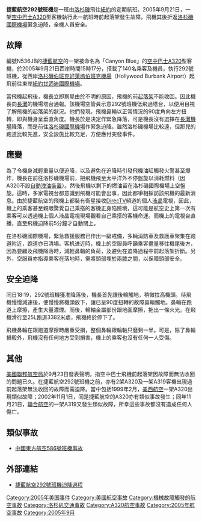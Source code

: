 {{Infobox Airliner accident
|name= 捷藍航空292號班機事故
|Crash image= JetBlue292Landing.jpg
|Image caption= 緊急著陸洛杉磯機場的捷藍航空292號班機
|Date= 2005年9月21日
|Type= 起落架故障
|Site= {{USA}}[[洛杉磯國際機場|洛杉磯國際機場]]
|Fatalities= 0
|Injuries= 0
|Aircraft Type= [[空中巴士A320-232|空中巴士A320-232]]
|Operator= [[捷藍航空|捷藍航空]]
|Origin= {{USA}}[[伯班克_(加利福尼亚州)|伯班克]][[好萊塢伯班克機場|好萊塢伯班克機場]]
|Destination= {{USA}}[[纽约|纽约]][[甘迺迪國際機場|肯尼迪机场]]
|Tail Number= N536JB
|Passengers= 140
|Crew= 6
|Survivors= 146（全數生還）
}}

'''捷藍航空292號班機'''是一班由[[洛杉磯|洛杉磯]]飛往[[紐約|紐約]]的定期航班。2005年9月21日，一架[[空中巴士A320|空中巴士A320]]型客機執行此一航班時前起落架發生故障。飛機其後折返[[洛杉磯國際機場|洛杉磯國際機場]]緊急迫降，全機人員安全。

==故障==
編號N536JB的[[捷藍航空|捷藍航空]]的一架被命名為「Canyon Blue」的[[空中巴士A320|空中巴士A320]]型客機，於2005年9月21日西岸時間15時17分，搭載了140名乘客及機員，執行292號班機，從西岸[[洛杉磯|洛杉磯]][[伯班克_(加利福尼亚州)|伯班克]][[好萊塢伯班克機場|好萊塢伯班克機場]]（Hollywood Burbank Airport）起飛前往東岸[[紐約|紐約]][[甘迺迪國際機場|甘迺迪國際機場]]。

當飛機起飛後，機長立即察覺由於不明的原因，飛機的前[[起落架|起落架]]不能收回。因此機長向[[長灘_(加利福尼亞州)|長灘]]的機場塔台通報。該機場空管員示意292號班機低飛過塔台，以便用目視了解飛機的起落架的狀況。他們發現，飛機鼻輪以正常情況的90度角向左方扭轉，即與機身呈垂直角度。機長於是決定作緊急降落，可是機長沒有選擇在[[長灘機場|長灘機場]]降落，而是前往[[洛杉磯國際機場|洛杉磯國際機場]]作緊急迫降。雖然洛杉磯機場比較遠，但那兒的跑道比較先進，安全設施比較充足，方便應付突發事件。

==應變==
為了令機身減輕重量以便迫降，以及避免在迫降時引發飛機油缸觸發火警甚至爆炸，機長在前往洛杉磯機場前，把飛機飛至太平洋外不停盤旋以消耗燃料（因A320不設[[自動洩油裝置|自動洩油裝置]]）。然後飛機以剩下的燃油留在洛杉磯國際機場上空盤旋。這時，多家電視台都意識到飛機可能會出事，因此都爭相採訪該飛機的最新消息。由於捷藍航空的飛機上都裝有衛星接收[[DirecTV|DirecTV]]頻道的個人[[液晶|液晶]]電視，因此，機上的乘客甚至親眼驚覺自己乘搭的客機正身陷險境，這可能是航空史上第一次有乘客可以透過機上個人液晶電視現場觀看自己乘搭的客機命運。而機上的電視台直播，直至飛機迫降前5分鐘才自動關上。

在洛杉磯國際機場，緊急救援服務已作出一級戒備，多輛消防車及救護車聚集在跑道附近，跑道亦已清場。客机进近時，機上的空服員呼籲乘客盡量移往機尾後方，因為要顧及飛機降落時，減輕鼻輪的負荷，及避免在迫降過程中前起落架折斷。另外，空服員亦指導乘客在落地時，需將頭部埋於兩膝之間，以保障頭部安全。

==安全迫降==
同日18:19，292號班機獲准降落後，機長首先讓後輪觸地，稍微拉高機頭。待飛機慢慢減速後，便慢慢將機頭放下，讓已呈90度扭轉的故障鼻輪觸地。鼻輪在跑道上摩擦，產生大量濃煙。而後，輪軸金屬部份跟地面摩擦，拖出一條火光。在飛機滑行至25L跑道3382米處，飛機終於停下了。

飛機鼻輪在跟跑道摩擦時嚴重受損，整個鼻輪跟輪軸只磨剩一半。可是，除了鼻輪損毀外，飛機沒有任何地方受到損害，機上的乘客也沒有任何一人受傷。

==其他==
[[美國聯邦航空局|美國聯邦航空局]]於9月23日發表聲明，指空中巴士飛機前起落架因故障而無法收回的問題已久。在捷藍航空292號班機之前，亦有2架A320及一架A319客機出現過前起落架無法收回的故障而需迫降。當中包括1999年2月，[[美西航空|美西航空]]一架A320出現類似故障；2002年11月1日，同是捷藍航空的A320亦有類似事故發生；同年11月21日，[[聯合航空|聯合航空]]的一架A319又發生類似故障，所幸這些事故都沒有造成任何人傷亡。

==類似事故==
*[[中國東方航空586號班機事故|中國東方航空586號班機事故]]

==外部連結==
*[http://www.youtube.com/watch?v=epKrA8KjYvg 捷藍航空292號班機迫降過程] {{Wayback|url=http://www.youtube.com/watch?v=epKrA8KjYvg |date=20201123205215 }}

{{2005年航空事故}}

[[Category:2005年美国事件|Category:2005年美国事件]]
[[Category:美國航空事故|Category:美國航空事故]]
[[Category:機械故障觸發的航空事故|Category:機械故障觸發的航空事故]]
[[Category:洛杉矶交通事故|Category:洛杉矶交通事故]]
[[Category:A320航空事故|Category:A320航空事故]]
[[Category:2005年航空事故|Category:2005年航空事故]]
[[Category:2005年9月|Category:2005年9月]]